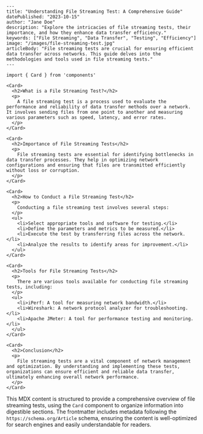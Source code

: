 ```mdx
---
title: "Understanding File Streaming Test: A Comprehensive Guide"
datePublished: "2023-10-15"
author: "Jane Doe"
description: "Explore the intricacies of file streaming tests, their importance, and how they enhance data transfer efficiency."
keywords: ["File Streaming", "Data Transfer", "Testing", "Efficiency"]
image: "/images/file-streaming-test.jpg"
articleBody: "File streaming tests are crucial for ensuring efficient data transfer across networks. This guide delves into the methodologies and tools used in file streaming tests."
---

import { Card } from 'components'

<Card>
  <h2>What is a File Streaming Test?</h2>
  <p>
    A file streaming test is a process used to evaluate the performance and reliability of data transfer methods over a network. It involves sending files from one point to another and measuring various parameters such as speed, latency, and error rates.
  </p>
</Card>

<Card>
  <h2>Importance of File Streaming Tests</h2>
  <p>
    File streaming tests are essential for identifying bottlenecks in data transfer processes. They help in optimizing network configurations and ensuring that files are transmitted efficiently without loss or corruption.
  </p>
</Card>

<Card>
  <h2>How to Conduct a File Streaming Test</h2>
  <p>
    Conducting a file streaming test involves several steps:
  </p>
  <ul>
    <li>Select appropriate tools and software for testing.</li>
    <li>Define the parameters and metrics to be measured.</li>
    <li>Execute the test by transferring files across the network.</li>
    <li>Analyze the results to identify areas for improvement.</li>
  </ul>
</Card>

<Card>
  <h2>Tools for File Streaming Tests</h2>
  <p>
    There are various tools available for conducting file streaming tests, including:
  </p>
  <ul>
    <li>iPerf: A tool for measuring network bandwidth.</li>
    <li>Wireshark: A network protocol analyzer for troubleshooting.</li>
    <li>Apache JMeter: A tool for performance testing and monitoring.</li>
  </ul>
</Card>

<Card>
  <h2>Conclusion</h2>
  <p>
    File streaming tests are a vital component of network management and optimization. By understanding and implementing these tests, organizations can ensure efficient and reliable data transfer, ultimately enhancing overall network performance.
  </p>
</Card>
```

This MDX content is structured to provide a comprehensive overview of file streaming tests, using the `Card` component to organize information into digestible sections. The frontmatter includes metadata following the `https://schema.org/Article` schema, ensuring the content is well-optimized for search engines and easily understandable for readers.